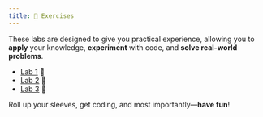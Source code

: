 ```yaml
---
title: 📑 Exercises
---
```


These labs are designed to give you practical experience, allowing you to **apply** your knowledge, **experiment** with code, and **solve real-world problems**. 

- [Lab 1](/01_Exercises/01_Lab.qmd) 📝
- [Lab 2](/01_Exercises//02_Lab.qmd) 📝
- [Lab 3](/01_Exercises/03_Lab.qmd) 📝

Roll up your sleeves, get coding, and most importantly—**have fun**! 
